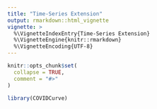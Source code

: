 ```yaml
---
title: "Time-Series Extension"
output: rmarkdown::html_vignette
vignette: >
  %\VignetteIndexEntry{Time-Series Extension}
  %\VignetteEngine{knitr::rmarkdown}
  %\VignetteEncoding{UTF-8}
---
```


```r
knitr::opts_chunk$set(
  collapse = TRUE,
  comment = "#>"
)
```

```r
library(COVIDCurve)
```

